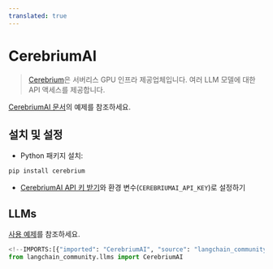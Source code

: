 ```yaml
---
translated: true
---
```


# CerebriumAI

>[Cerebrium](https://docs.cerebrium.ai/cerebrium/getting-started/introduction)은 서버리스 GPU 인프라 제공업체입니다.
> 여러 LLM 모델에 대한 API 액세스를 제공합니다.

[CerebriumAI 문서](https://docs.cerebrium.ai/examples/langchain)의 예제를 참조하세요.

## 설치 및 설정

- Python 패키지 설치:

```bash
pip install cerebrium
```

- [CerebriumAI API 키 받기](https://docs.cerebrium.ai/cerebrium/getting-started/installation)와 환경 변수(`CEREBRIUMAI_API_KEY`)로 설정하기

## LLMs

[사용 예제](/docs/integrations/llms/cerebriumai)를 참조하세요.

```python
<!--IMPORTS:[{"imported": "CerebriumAI", "source": "langchain_community.llms", "docs": "https://api.python.langchain.com/en/latest/llms/langchain_community.llms.cerebriumai.CerebriumAI.html", "title": "CerebriumAI"}]-->
from langchain_community.llms import CerebriumAI
```

